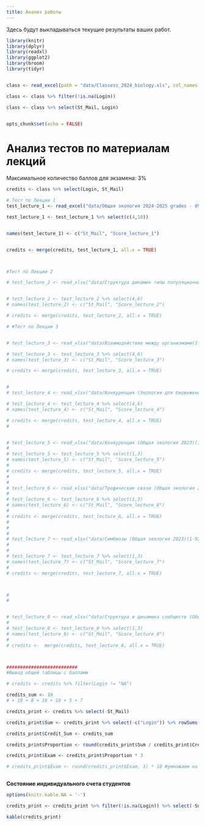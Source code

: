 ```yaml
---
title: Анализ работы
---
```


Здесь будут выкладываться текущие результаты ваших работ.




```r
library(knitr)
library(dplyr)
library(readxl)
library(ggplot2)
library(broom)
library(tidyr)


class <- read_excel(path = "data/Classess_2024_biology.xls", col_names = T)

class <- class %>% filter(!is.na(Login))

class <- class %>% select(St_Mail, Login)


opts_chunk$set(echo = FALSE)

```


<!-- ############## Биологи ################# -->

# **Анализ тестов по материалам лекций**

Максимальное количество баллов для экзамена: 3%



```r

credits <- class %>% select(Login, St_Mail)

# Тест по Лекции 1
test_lecture_1 <- read_excel("data/Общая экология 2024-2025 grades - 09_16_2024, 08_12 PM.xlsx", col_names = TRUE)

test_lecture_1 <- test_lecture_1 %>% select(c(4,10))


names(test_lecture_1) <- c("St_Mail", "Score_lecture_1")


credits <- merge(credits, test_lecture_1, all.x = TRUE)



#Тест по Лекции 2

# test_lecture_2 <- read_xlsx("data/Структура динамик типы популяционных групировок(Экология для биоинженеров 2024)(1-8).xlsx")


# test_lecture_2 <- test_lecture_2 %>% select(4,6)
# names(test_lecture_2) <- c("St_Mail", "Score_lecture_2")

# credits <- merge(credits, test_lecture_2, all.x = TRUE)

# #Тест по Лекции 3


# test_lecture_3 <- read_xlsx("data/Взаимодействие между организмами(1-11).xlsx")

# test_lecture_3 <- test_lecture_3 %>% select(4,6)
# names(test_lecture_3) <- c("St_Mail", "Score_lecture_3")

# credits <- merge(credits, test_lecture_3, all.x = TRUE)


#
# test_lecture_4 <- read_xlsx("data/Конкуренция (Экология для биоинженеров 2024)(1-13).xlsx")

# test_lecture_4 <- test_lecture_4 %>% select(4,6)
# names(test_lecture_4) <- c("St_Mail", "Score_lecture_4")

# credits <- merge(credits, test_lecture_4, all.x = TRUE)
#


# test_lecture_5 <- read_xlsx("data/Конкуренция (Общая экология 2023)(1-89).xlsx")
#
# test_lecture_5 <- test_lecture_5 %>% select(1,3)
# names(test_lecture_5) <- c("St_Mail", "Score_lecture_5")
#
# credits <- merge(credits, test_lecture_5, all.x = TRUE)
#
#
# test_lecture_6 <- read_xlsx("data/Трофические связи (Общая экология 2023)(1-100).xlsx")
#
# test_lecture_6 <- test_lecture_6 %>% select(1,3)
# names(test_lecture_6) <- c("St_Mail", "Score_lecture_6")
#
# credits <- merge(credits, test_lecture_6, all.x = TRUE)
#
#
#
# test_lecture_7 <- read_xlsx("data/Симбиозы (Общая экология 2023)(1-92).xlsx")
#
#
# test_lecture_7 <- test_lecture_7 %>% select(1,3)
# names(test_lecture_7) <- c("St_Mail", "Score_lecture_7")
#
# credits <- merge(credits, test_lecture_7, all.x = TRUE)



#
#


# test_lecture_8 <- read_xlsx("data/Структура и динамика сообществ (Общая экология 2023)(1-87).xlsx")
#
# test_lecture_8 <- test_lecture_8 %>% select(1,3)
# names(test_lecture_8) <- c("St_Mail", "Score_lecture_8")
#
# credits <-  merge(credits, test_lecture_8, all.x = TRUE)



##########################
#Вывод общей таблицы с баллами

# credits <- credits %>% filter(Login != "NA")

credits_sum <- 19
# + 10 + 8 + 10 + 10 + 5 + 7

credits_print <- credits %>% select(-St_Mail)

credits_print$Sum <- credits_print %>% select(-c("Login")) %>% rowSums(na.rm=TRUE)

credits_print$Credit_Sum <- credits_sum

credits_print$Proportion <- round(credits_print$Sum / credits_print$Credit_Sum, 2)

credits_print$Exam <- credits_print$Proportion * 3

# credits_print$Exam <- round(credits_print$Exam, 1) * 10 #умножаем на это число, так как от каждой из 8 лекций приходит 10/8 финальной оценки



```



**Состояние индивидуального счета студентов**
```r

options(knitr.kable.NA = '-')

credits_print <- credits_print %>% filter(!is.na(Login)) %>% select(-Sum, -Credit_Sum)

kable(credits_print)


```




<!-- # **Анализ отчетов по самостоятельной работе № 1** -->


<!-- ```{r,  echo=FALSE, message=FALSE, warning=FALSE} -->

<!-- hw1 <- read_xlsx("data/Соответствие между организмом и средой, адаптации (Общая экология 2023)(1-98).xlsx") -->
<!-- hw1 <- hw1[c(1,3,4)] -->
<!-- names(hw1) <- c("St_Mail", "Score", "Add_Score") -->

<!-- # add_hw1 <- read.csv("data/Самостоятельная работа №1 Дополнительный вопрос.csv", header = T) -->
<!-- # names(add_hw1) <- c("Login", "add_score") -->
<!-- # -->
<!-- # add_hw1 <- add_hw1 %>% group_by(Login) %>% summarise(add_score = max(add_score)) -->
<!-- # -->
<!-- # # hw1[!(hw1$Login %in% add_hw1$Login), ] -->
<!-- # -->

<!-- # hw1_score <- class %>% select(St_Mail, Login) -->
<!-- # -->
<!-- # hw1_score <- merge(hw1_score, hw1, all.x = T) -->
<!-- # -->
<!-- # hw1_score <- merge(hw1_score, add_hw1, all.x = T) -->
<!-- # -->
<!-- # hw1_score$Sum <- hw1_score %>% select(Score, add_score) %>% rowSums(., na.rm = T) -->

<!-- hw1_score <- hw1 -->

<!-- hw1_score$Total <- 19 -->

<!-- hw1_score$Exam <- ifelse(is.na(hw1_score$Add_Score),  -->
<!--                          round((hw1_score$Score) / hw1_score$Total * 1.5, 1), -->
<!--                          round((hw1_score$Score + hw1_score$Add_Score) / hw1_score$Total * 1.5, 1)) -->

<!-- # hw1_score_print <- hw1_score %>% select(Login, Score, add_score, Sum, Exam) -->

<!-- hw1_score_print <- hw1_score -->

<!-- # kable(hw1_score_print, col.names = c("Login", "Основные вопросы", "Доп. вопр. 1", "Сумма",  "% от экзаменационной оценки")) -->

<!-- kable(hw1_score_print, col.names = c("Login", "Сумма","Доп. вопрос", "Всего вопросов",  "% от экзаменационной оценки")) -->


<!-- ``` -->

<!-- <!-- <br> -->
<!-- <!-- <br> -->


<!-- # **Анализ отчетов по самостоятельной работе № 2** -->


<!-- ```{r,  echo=FALSE, message=FALSE, warning=FALSE} -->

<!-- hw2 <- read_xlsx("data/Контрольная работа № 2 (Экология для биоинженеров 2024)(1-13).xlsx") -->
<!-- hw2 <- hw2 %>% select(4, 6) -->
<!-- names(hw2) <- c("Login", "Score") -->


<!-- # add_hw1 <- read.csv("data/Самостоятельная работа №1 Дополнительный вопрос.csv", header = T) -->
<!-- # names(add_hw1) <- c("Login", "add_score") -->
<!-- # -->
<!-- # add_hw1 <- add_hw1 %>% group_by(Login) %>% summarise(add_score = max(add_score)) -->
<!-- # -->
<!-- # # hw1[!(hw1$Login %in% add_hw1$Login), ] -->
<!-- # -->

<!-- # hw1_score <- class %>% select(St_Mail, Login) -->
<!-- # -->
<!-- # hw1_score <- merge(hw1_score, hw1, all.x = T) -->
<!-- # -->
<!-- # hw1_score <- merge(hw1_score, add_hw1, all.x = T) -->
<!-- # -->
<!-- # hw1_score$Sum <- hw1_score %>% select(Score, add_score) %>% rowSums(., na.rm = T) -->

<!-- hw2_score <- hw2 -->

<!-- hw2_score$Total <- 13 -->

<!-- hw2_score$Exam <- round(hw2_score$Score / hw2_score$Total * 3, 1) -->

<!-- # hw1_score_print <- hw1_score %>% select(Login, Score, add_score, Sum, Exam) -->

<!-- hw2_score_print <- hw2_score -->

<!-- # kable(hw1_score_print, col.names = c("Login", "Основные вопросы", "Доп. вопр. 1", "Сумма",  "% от экзаменационной оценки")) -->

<!-- kable(hw2_score_print, col.names = c("Login", "Сумма", "Всего вопросов",  "% от экзаменационной оценки")) -->


<!-- ``` -->

<br>
<br>



<!-- ## **Анализ контрольной работы № 1** -->

<!-- Максимальное количество баллов для экзамена: 3% -->

<!-- ```{r,  echo=FALSE, message=FALSE, warning=FALSE} -->

<!-- cont1 <- read_excel("data/Контрольная работа № 1 (Экология для биоинженеров 2024)(1-12).xlsx") -->

<!-- cont1 <- cont1 %>% select(4, 6) -->

<!-- names(cont1) <- c("St_Mail", "Score") -->

<!-- # cont1_print <- merge(class, cont1 %>% select(-Name ), all.x = T ) %>% select(-St_Mail) %>% mutate(Exam = round(Score / 22 * 3, 1) ) -->

<!-- cont1_print <- merge(class, cont1, all.x = T ) %>% select(-St_Mail) %>% mutate(Exam = round(Score / 18 * 3, 1) ) -->


<!-- kable(cont1_print) -->


<!-- ``` -->




<!-- ## **Анализ контрольной работы № 2** -->


<!-- Максимальное количество баллов для экзамена 3% -->



<!-- ```{r,  echo=FALSE, message=FALSE, warning=FALSE} -->

<!-- # cont1 <- read_excel("data/Control_work_1_biotech.xlsx") -->

<!-- cont2 <- read_excel("data/Контрольная работа № 2 (Экология для биоинженеров 2024)(1-13).xlsx") -->

<!-- cont2 <- cont2 %>% select(4:6) -->

<!-- names(cont2) <- c("St_Mail",  "Name", "Score") -->

<!-- cont2_print <- merge(class, cont2 %>% select(-Name ), all.x = TRUE ) %>% select(-St_Mail) %>% mutate(Exam = round(Score / 13 * 3, 1)) -->

<!-- kable(cont2_print) -->


<!-- ``` -->









<!-- ## **Оценки за семинары** -->

<!-- <!-- Максимальное количество баллов для экзамена 16% -->

<!-- ```{r warning = FALSE, message=FALSE} -->

<!-- library(googlesheets4) -->
<!-- sem <- read_sheet('https://docs.google.com/spreadsheets/d/1nOF5zamIBuOS99KluyJEwPnbvu0oUhx_uPu0q7O9Kx4/edit?usp=sharing') -->




<!-- # sem <- read_excel("data/Seminars_2023_biotech.xlsx", na = "NA") -->

<!-- sem <- sem %>% select(-c(Family, Name, Otch)) -->

<!-- sem_print <-  -->
<!--   merge(class, sem, all.x = TRUE ) %>%  -->
<!--   arrange(Group)%>%  -->
<!--   mutate(Exam = rowSums(.[4:ncol(.)], na.rm = T) * 3 ) %>%  -->
<!--   select(-St_Mail) -->


<!-- # %>% filter(Exam != 0) -->

<!-- ``` -->

<!-- ```{r } -->
<!-- kable(sem_print) -->

<!-- ``` -->





<!-- ## **Семинар-конференция № 2** -->


<!-- ```{r} -->

<!-- sem_2 <- read_excel("data/Conference_seminar_2.xlsx") -->

<!-- sem_2_print <- merge(class, sem_2) %>% select(-St_Mail) %>% mutate(Exam = Presentation + Presence + Speech + Bonus) -->

<!-- ``` -->

<!-- ```{r} -->
<!-- kable(sem_2_print) -->

<!-- ``` -->



<!-- ## **Результаты семинаров** -->

<!-- Семинары приносят в экзаменационную оценку 16% -->

<!-- **Коллеги!** -->

<!-- Оценки, которые вы видите ниже, это результат автоматической обработки базы, которую заполняют преподаватели после семинаров.  Проверяйте, пожалуйста, все ваши текущие оценки. Если вы видите, что вам что-то не проставлено, то срочно связывайтесь с соответствующим преподавателем. -->

<!-- Поверьте, у нас колоссальная нагрузка и мы не всегда успеваем внести оценки в ведомость. Контролируйте этот процесс, пожалуйста. -->



<!-- ```{r,  echo=FALSE, message=FALSE, warning=FALSE} -->

<!-- seminars <- read_excel("data/Seminars_biotech.xlsx") -->
<!-- #  -->
<!-- # names(seminars)[1:3] <- c( "Family", "Name", "Login") -->
<!-- #  -->
<!-- # seminars_print <- seminars %>% select(-Family, -Name) -->

<!-- seminars <- -->
<!--   seminars %>% -->
<!--   select(-c(Family, Name, Otch, Group, St_Mail)) -->

<!-- seminars_print <- seminars  -->

<!-- seminars_print <- seminars_print %>%  mutate(Sum = ifelse(!is.na(Seminar_2), Seminar_1 + Seminar_2, Seminar_1 ), Exam = Sum)  -->

<!-- seminars_print$Exam <- seminars_print$Exam/2*16 -->

<!-- kable(seminars_print) -->


<!-- ``` -->







<!-- ## **Итоговый счет группа биоинженеров** -->


<!-- ```{r warning = FALSE} -->

<!-- tests <- credits_print %>% select(Login, Exam) -->
<!-- names(tests) <- c("Login", "Тесты по лекциям") -->


<!-- cont1 <- cont1_print %>% select(Login, Exam) -->
<!-- names(cont1) <- c("Login", "Контрольная 1") -->



<!-- cont2 <- cont2_print %>% select(Login, Exam) -->
<!-- names(cont2) <- c("Login", "Контрольная 2") -->


<!-- sems <- seminars_print %>% select(Login, Exam) -->

<!-- names(sems) <- c("Login", "Семинары" ) -->


<!-- d <- merge(tests, cont1, by = "Login", all.x = TRUE) -->
<!-- dd <- merge(d, cont2, by = "Login", all.x = TRUE) -->
<!-- final <- merge(dd, sems, by = "Login", all.x = TRUE) -->

<!-- names(final) <- c("Login", "Тесты по лекциям", "Контрольная 1", "Контрольная 2","Семинары" ) -->

<!-- Exam <- rowSums(final[,-1], na.rm = T) -->

<!-- final$Exam <- Exam -->

<!-- kable(final) -->

<!-- ``` -->



<!-- ## **Итоговый счет биологи 2023** -->



<!-- ```{r,  echo=FALSE, message=FALSE, warning=FALSE} -->
<!-- library(stringr) -->


<!-- d1 <- credits_print %>% select(Login, Exam) -->
<!-- d1$Exam <- round(d1$Exam, 2) -->


<!-- d2 <- cont1_print %>% select(Login, Exam) -->
<!-- d2$Exam <- round(d2$Exam, 2) -->



<!-- d3 <- cont2_print %>% select(Login, Exam) -->
<!-- d3$Exam <- round(d3$Exam, 2) -->


<!-- d4 <- hw1_score_print %>% select(St_Mail, Exam) -->
<!-- d4$Login <- word(d4$St_Mail, 1 ,sep = "\\@") -->
<!-- d4$Exam <- round(d4$Exam, 2) -->


<!-- d5 <- hw2_score_print %>% select(Login, Exam) -->
<!-- d5$Login <- word(d5$Login, 1 ,sep = "\\@") -->
<!-- d5$Exam <- round(d5$Exam, 2) -->


<!-- d6 <- sem_print %>% select(Login, Exam) -->
<!-- d6$Exam <- round(d6$Exam, 2) -->


<!-- Results <-  -->
<!--   merge(d1, d2, by = "Login", all = T) %>%  -->
<!--   merge(., d3, by = "Login", all = T) %>%  -->
<!--   merge(., d4, by = "Login", all = T) %>%   -->
<!--   merge(., d5, by = "Login", all = T) %>%   -->
<!--   merge(., d6, by = "Login", all = T) -->


<!-- names(Results) <- c("Login", "Lecture_test", "Control_1", "Control_2", "St_Mail", "Home Work 1", "Home Work 2", "Seminars") -->

<!-- Results <- -->
<!--   Results %>%  -->
<!--   select(-St_Mail) -->




<!-- Results_print <- Results -->

<!-- Results_print$Exam <- round(apply(Results[,-1], MARGIN = 1, FUN = function(x) sum(x, na.rm = T) ), 1) -->

<!-- Results_print <- Results_print %>% filter(!is.na(Login)) %>% filter(Login != "NA") -->


<!-- # # Код для вывода суммарных оценок с именами. -->
<!-- # class <- read_xlsx("data/Classess_2022_biology.xlsx", col_names = T) -->
<!-- # -->
<!-- # final_results <- class %>% select(Family, Name, Otch, Login) %>% merge(., Results_print, all.x = T) -->
<!-- # -->
<!-- # write.table(final_results, "clipboard", sep = "\t", row.names = F) -->

<!-- ``` -->

<!-- ```{r} -->

<!-- options(knitr.kable.NA = '-') -->
<!-- kable(Results_print) -->
<!-- ``` -->


<!-- ```{r} -->
<!-- # Результаты в сумме для создания файла-ведомости экзамена -->

<!-- class <- read_xlsx("data/Classess_2024_biotech.xlsx", col_names = T) -->
<!-- # class <- class %>% filter(!is.na(Login)|!is.na(Group) ) -->
<!-- class <- class %>% select(St_Mail, Login, Family, Name, Otch ) -->
<!-- res <- merge(class, final) -->

<!-- write.table(res, "data/results_for_examen_2024_biotech.csv", sep = ";", row.names = F, fileEncoding = "UTF-8", dec = "," ) -->

<!-- ``` -->


